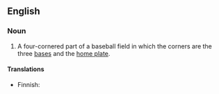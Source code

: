 ==English==

===Noun===
{{en-noun|sg=basebal diamond}}

# A four-cornered part of a baseball field in which the corners are the three [[base]]s and the [[home plate]]. 

====Translations====
{{top}}
* Finnish: {{t|fi|etukenttä}}
{{mid}}
{{bottom}}